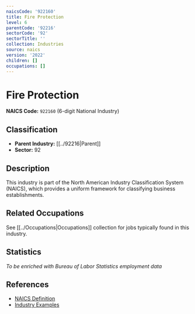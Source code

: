 ```yaml
---
naicsCode: '922160'
title: Fire Protection
level: 6
parentCode: '92216'
sectorCode: '92'
sectorTitle: ''
collection: Industries
source: naics
version: '2022'
children: []
occupations: []
---
```

# Fire Protection

**NAICS Code:** `922160` (6-digit National Industry)

## Classification

- **Parent Industry:** [[../92216|Parent]]
- **Sector:** 92

## Description

This industry is part of the North American Industry Classification System (NAICS), which provides a uniform framework for classifying business establishments.

## Related Occupations

See [[../Occupations|Occupations]] collection for jobs typically found in this industry.

## Statistics

*To be enriched with Bureau of Labor Statistics employment data*

## References

- [NAICS Definition](https://www.census.gov/naics/)
- [Industry Examples](https://www.census.gov/naics/2022NAICS/)
